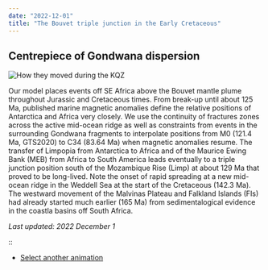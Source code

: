 ```yaml
---
date: "2022-12-01"
title: "The Bouvet triple junction in the Early Cretaceous"
---
```


## Centrepiece of Gondwana dispersion

![How they moved during the KQZ](http://www.reeves.nl/upload/BouvetTJ-22nov30.gif)

Our model places events off SE Africa above the Bouvet mantle plume throughout Jurassic and Cretaceous times. From break-up until about 125 Ma, published marine magnetic anomalies
define the relative positions of Antarctica and Africa very closely. We use the continuity of fractures zones across the active mid-ocean ridge as well as constraints from events in the surrounding Gondwana fragments
to interpolate positions from M0 (121.4 Ma, GTS2020) to C34 (83.64 Ma) when magnetic anomalies resume. The transfer of Limpopia from Antarctica to Africa and of the Maurice Ewing Bank (MEB) from Africa to South America
leads eventually to a triple junction position south of the Mozambique Rise (Limp) at about 129 Ma that proved to be long-lived. Note the onset of rapid spreading at a new mid-ocean ridge in the Weddell Sea at the start of the Cretaceous (142.3 Ma). The westward movement of the Malvinas Plateau and Falkland Islands (FIs) had already started much earlier (165 Ma) from sedimentalogical evidence in the coastla basins off South Africa.


*Last updated: 2022 December 1*

::

* [Select another animation](../animations)

